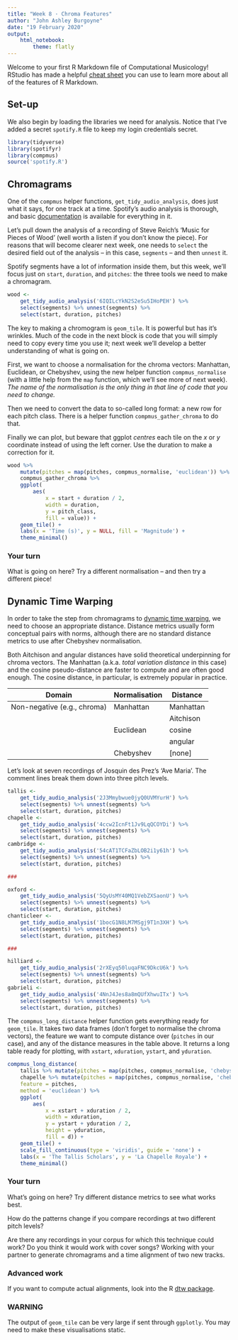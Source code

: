 ```yaml
---
title: "Week 8 · Chroma Features"
author: "John Ashley Burgoyne"
date: "19 February 2020"
output: 
    html_notebook:
        theme: flatly
---
```


Welcome to your first R Markdown file of Computational Musicology! RStudio has made a helpful [cheat sheet][1] you can use to learn more about all of the features of R Markdown.

## Set-up

We also begin by loading the libraries we need for analysis. Notice that I've added a secret `spotify.R` file to keep my login credentials secret.

```r
library(tidyverse)
library(spotifyr)
library(compmus)
source('spotify.R')
```

## Chromagrams

One of the `compmus` helper functions, `get_tidy_audio_analysis`, does just what it says, for one track at a time. Spotify's audio analysis is thorough, and basic [documentation][2] is available for everything in it.

Let's pull down the analysis of a recording of Steve Reich's 'Music for Pieces of Wood' (well worth a listen if you don't know the piece). For reasons that will become clearer next week, one needs to `select` the desired field out of the analysis -- in this case, `segments` -- and then `unnest` it.

Spotify segments have a lot of information inside them, but this week, we'll focus just on `start`, `duration`, and `pitches`: the three tools we need to make a chromagram.

```r
wood <- 
    get_tidy_audio_analysis('6IQILcYkN2S2eSu5IHoPEH') %>% 
    select(segments) %>% unnest(segments) %>% 
    select(start, duration, pitches)
```

The key to making a chromogram is `geom_tile`. It is powerful but has it's wrinkles. Much of the code in the next block is code that you will simply need to copy every time you use it; next week we'll develop a better understanding of what is going on.

First, we want to choose a normalisation for the chroma vectors: Manhattan, Euclidean, or Chebyshev, using the new helper function `compmus_normalise` (with a little help from the `map` function, which we'll see more of next week). *The name of the normalisation is the only thing in that line of code that you need to change.* 

Then we need to convert the data to so-called long format: a new row for each pitch class. There is a helper function `compmus_gather_chroma` to do that.

Finally we can plot, but beware that ggplot *centres* each tile on the *x* or *y* coordinate instead of using the left corner. Use the duration to make a correction for it.

```r
wood %>% 
    mutate(pitches = map(pitches, compmus_normalise, 'euclidean')) %>% 
    compmus_gather_chroma %>% 
    ggplot(
        aes(
            x = start + duration / 2, 
            width = duration, 
            y = pitch_class, 
            fill = value)) + 
    geom_tile() +
    labs(x = 'Time (s)', y = NULL, fill = 'Magnitude') +
    theme_minimal()
```

### Your turn

What is going on here? Try a different normalisation -- and then try a different piece!

## Dynamic Time Warping

In order to take the step from chromagrams to [dynamic time warping][3], we need to choose an appropriate distance. Distance metrics usually form conceptual pairs with norms, although there are no standard distance metrics to use after Chebyshev normalisation.

Both Aitchison and angular distances have solid theoretical underpinning for chroma vectors. The Manhattan (a.k.a. *total variation distance* in this case) and the cosine pseudo-distance are faster to compute and are often good enough. The cosine distance, in particular, is extremely popular in practice.

| Domain                      | Normalisation | Distance  |
| ----------------------------|---------------|-----------|
| Non-negative (e.g., chroma) | Manhattan     | Manhattan |
|                             |               | Aitchison |
|                             | Euclidean     | cosine    |
|                             |               | angular   |
|                             | Chebyshev     | [none]    |

Let's look at seven recordings of Josquin des Prez's 'Ave Maria'. The comment lines break them down into three pitch levels.

```r
tallis <- 
    get_tidy_audio_analysis('2J3Mmybwue0jyQ0UVMYurH') %>% 
    select(segments) %>% unnest(segments) %>% 
    select(start, duration, pitches)
chapelle <- 
    get_tidy_audio_analysis('4ccw2IcnFt1Jv9LqQCOYDi') %>% 
    select(segments) %>% unnest(segments) %>% 
    select(start, duration, pitches)
cambridge <- 
    get_tidy_audio_analysis('54cAT1TCFaZbLOB2i1y61h') %>% 
    select(segments) %>% unnest(segments) %>% 
    select(start, duration, pitches)

###

oxford <- 
    get_tidy_audio_analysis('5QyUsMY40MQ1VebZXSaonU') %>% 
    select(segments) %>% unnest(segments) %>% 
    select(start, duration, pitches)
chanticleer <- 
    get_tidy_audio_analysis('1bocG1N8LM7MSgj9T1n3XH') %>% 
    select(segments) %>% unnest(segments) %>% 
    select(start, duration, pitches)

###

hilliard <- 
    get_tidy_audio_analysis('2rXEyq50luqaFNC9DkcU6k') %>% 
    select(segments) %>% unnest(segments) %>% 
    select(start, duration, pitches)
gabrieli <- 
    get_tidy_audio_analysis('4NnJ4Jes8a8mQUfXhwuITx') %>% 
    select(segments) %>% unnest(segments) %>% 
    select(start, duration, pitches)
```

The `compmus_long_distance` helper function gets everything ready for `geom_tile`. It takes two data frames (don't forget to normalise the chroma vectors), the feature we want to compute distance over (`pitches` in our case), and any of the distance measures in the table above. It returns a long table ready for plotting, with `xstart`, `xduration`, `ystart`, and `yduration`.

```r
compmus_long_distance(
    tallis %>% mutate(pitches = map(pitches, compmus_normalise, 'chebyshev')),
    chapelle %>% mutate(pitches = map(pitches, compmus_normalise, 'chebyshev')),
    feature = pitches,
    method = 'euclidean') %>% 
    ggplot(
        aes(
            x = xstart + xduration / 2, 
            width = xduration,
            y = ystart + yduration / 2,
            height = yduration,
            fill = d)) + 
    geom_tile() +
    scale_fill_continuous(type = 'viridis', guide = 'none') +
    labs(x = 'The Tallis Scholars', y = 'La Chapelle Royale') +
    theme_minimal()
```

### Your turn

What's going on here? Try different distance metrics to see what works best.

How do the patterns change if you compare recordings at two different pitch levels?

Are there any recordings in your corpus for which this technique could work? Do you think it would work with cover songs? Working with your partner to generate chromagrams and a time alignment of two new tracks.

### Advanced work

If you want to compute actual alignments, look into the R [dtw package][4].

### WARNING

The output of `geom_tile` can be very large if sent through `ggplotly`. You may need to make these visualisations static.


[1]: https://github.com/rstudio/cheatsheets/blob/master/rmarkdown-2.0.pdf
[2]: https://developer.spotify.com/documentation/web-api/reference/tracks/get-audio-analysis/
[3]: https://www.youtube.com/watch?time_continue=62&v=gsYhDp2VXMo
[4]: https://cran.r-project.org/web/packages/dtw/index.html
